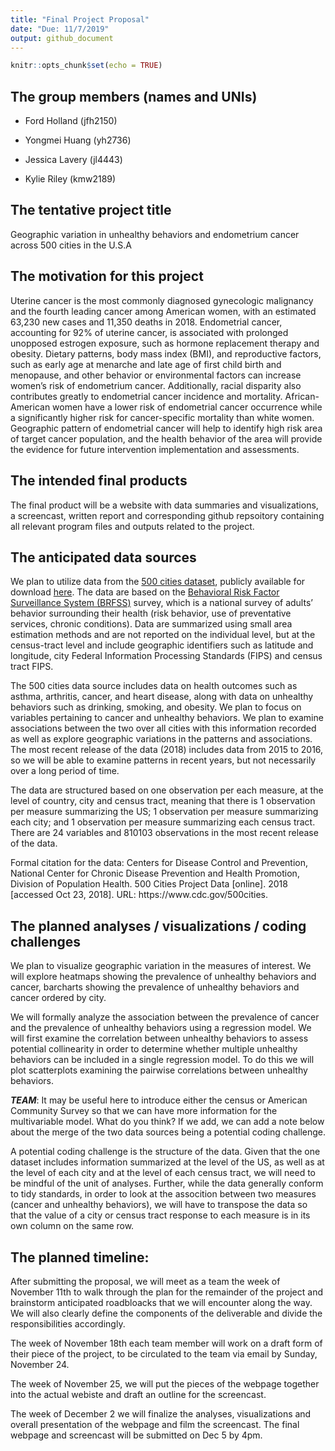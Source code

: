 ```yaml
---
title: "Final Project Proposal"
date: "Due: 11/7/2019"
output: github_document
---
```


```r
knitr::opts_chunk$set(echo = TRUE)
```

## The group members (names and UNIs)

* Ford Holland (jfh2150)

* Yongmei Huang (yh2736)

* Jessica Lavery (jl4443)

* Kylie Riley (kmw2189)

## The tentative project title

Geographic variation in unhealthy behaviors and endometrium cancer across 500 cities in the U.S.A

## The motivation for this project

Uterine cancer is the most commonly diagnosed gynecologic malignancy and the fourth leading cancer among American women, with an estimated 63,230 new cases and 11,350 deaths in 2018. Endometrial cancer, accounting for 92% of uterine cancer,  is associated with prolonged unopposed estrogen exposure, such as hormone replacement therapy and obesity. Dietary patterns, body mass index (BMI), and reproductive factors, such as early age at menarche and late age of first child birth and menopause, and other behavior or environmental factors can increase women’s risk of endometrium cancer. Additionally, racial disparity also contributes greatly to endometrial cancer incidence and mortality. African-American women have a lower risk of endometrial cancer occurrence while a significantly higher risk for cancer-specific mortality than white women. Geographic pattern of endometrial cancer will help to identify high risk area of target cancer population, and the health behavior of the area will provide the evidence for future intervention implementation and assessments.

## The intended final products

The final product will be a website with data summaries and visualizations, a screencast, written report and corresponding github repsoitory containing all relevant program files and outputs related to the project. 

## The anticipated data sources

We plan to utilize data from the [500 cities dataset](https://www.cdc.gov/500cities/index.htm), publicly available for download [here](https://catalog.data.gov/dataset/500-cities-local-data-for-better-health-fc759). The data are based on the [Behavioral Risk Factor Surveillance System (BRFSS)](https://www.cdc.gov/brfss/) survey, which is a national survey of adults' behavior surrounding their health (risk behavior, use of preventative services, chronic conditions). Data are summarized using small area estimation methods and are not reported on the individual level, but at the census-tract level and include geographic identifiers such as latitude and longitude, city Federal Information Processing Standards (FIPS) and census tract FIPS. 

The 500 cities data source includes data on health outcomes such as asthma, arthritis, cancer, and heart disease, along with data on unhealthy behaviors such as drinking, smoking, and obesity. We plan to focus on variables pertaining to cancer and unhealthy behaviors. We plan to examine associations between the two over all cities with this information recorded as well as explore geographic variations in the patterns and associations. The most recent release of the data (2018) includes data from 2015 to 2016, so we will be able to examine patterns in recent years, but not necessarily over a long period of time.

The data are structured based on one observation per each measure, at the level of country, city and census tract, meaning that there is 1 observation per measure summarizing the US; 1 observation per measure summarizing each city; and 1 observation per measure summarizing each census tract. There are 24 variables and 810103 observations in the most recent release of the data. 

Formal citation for the data: Centers for Disease Control and Prevention, National Center for Chronic Disease Prevention and Health Promotion, Division of Population Health. 500 Cities Project Data [online]. 2018 [accessed Oct 23, 2018]. URL: https://www.cdc.gov/500cities.

## The planned analyses / visualizations / coding challenges

We plan to visualize geographic variation in the measures of interest. We will explore heatmaps showing the prevalence of unhealthy behaviors and cancer, barcharts showing the prevalence of unhealthy behaviors and cancer ordered by city.

We will formally analyze the association between the prevalence of cancer and the prevalence of unhealthy behaviors using a regression model. We will first examine the correlation between unhealthy behaviors to assess potential collinearity in order to determine whether multiple unhealthy behaviors can be included in a single regression model. To do this we will plot scatterplots examining the pairwise correlations between unhealthy behaviors. 

***TEAM***: It may be useful here to introduce either the census or American Community Survey so that we can have more information for the multivariable model. What do you think?  If we add, we can add a note below about the merge of the two data sources being a potential coding challenge. 

A potential coding challenge is the structure of the data. Given that the one dataset includes information summarized at the level of the US, as well as at the level of each city and at the level of each census tract, we will need to be mindful of the unit of analyses. Further, while the data generally conform to tidy standards, in order to look at the assocition between two measures (cancer and unhealthy behaviors), we will have to transpose the data so that the value of a city or census tract response to each measure is in its own column on the same row.


## The planned timeline:

After submitting the proposal, we will meet as a team the week of November 11th to walk through the plan for the remainder of the project and brainstorm anticipated roadbloacks that we will encounter along the way. We will also clearly define the components of the deliverable and divide the responsibilities accordingly. 

The week of November 18th each team member will work on a draft form of their piece of the project, to be circulated to the team via email by Sunday, November 24. 

The week of November 25, we will put the pieces of the webpage together into the actual webiste and draft an outline for the screencast. 

The week of December 2 we will finalize the analyses, visualizations and overall presentation of the webpage and film the screencast. The final webpage and screencast will be submitted on Dec 5 by 4pm. 
